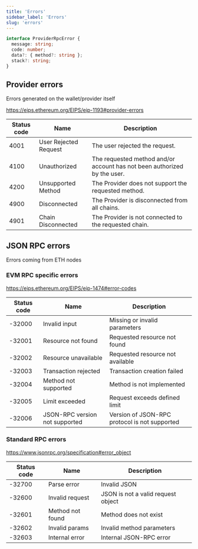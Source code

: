 ```yaml
---
title: 'Errors'
sidebar_label: 'Errors'
slug: 'errors'
---
```


```typescript
interface ProviderRpcError {
  message: string;
  code: number;
  data?: { method?: string };
  stack?: string;
}
```

## Provider errors

Errors generated on the wallet/provider itself

https://eips.ethereum.org/EIPS/eip-1193#provider-errors

| Status code | Name                  | Description                                                              |
| ----------- | --------------------- | ------------------------------------------------------------------------ |
| 4001        | User Rejected Request | The user rejected the request.                                           |
| 4100        | Unauthorized          | The requested method and/or account has not been authorized by the user. |
| 4200        | Unsupported Method    | The Provider does not support the requested method.                      |
| 4900        | Disconnected          | The Provider is disconnected from all chains.                            |
| 4901        | Chain Disconnected    | The Provider is not connected to the requested chain.                    |

## JSON RPC errors

Errors coming from ETH nodes

### EVM RPC specific errors

https://eips.ethereum.org/EIPS/eip-1474#error-codes

| Status code | Name                           | Description                                   |
| ----------- | ------------------------------ | --------------------------------------------- |
| -32000      | Invalid input                  | Missing or invalid parameters                 |
| -32001      | Resource not found             | Requested resource not found                  |
| -32002      | Resource unavailable           | Requested resource not available              |
| -32003      | Transaction rejected           | Transaction creation failed                   |
| -32004      | Method not supported           | Method is not implemented                     |
| -32005      | Limit exceeded                 | Request exceeds defined limit                 |
| -32006      | JSON-RPC version not supported | Version of JSON-RPC protocol is not supported |

### Standard RPC errors

https://www.jsonrpc.org/specification#error_object

| Status code | Name             | Description                        |
| ----------- | ---------------- | ---------------------------------- |
| -32700      | Parse error      | Invalid JSON                       |
| -32600      | Invalid request  | JSON is not a valid request object |
| -32601      | Method not found | Method does not exist              |
| -32602      | Invalid params   | Invalid method parameters          |
| -32603      | Internal error   | Internal JSON-RPC error            |

